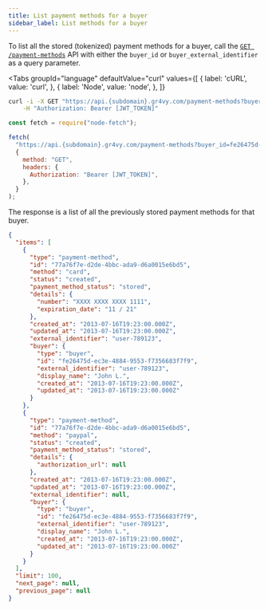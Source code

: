 ```yaml
---
title: List payment methods for a buyer
sidebar_label: List methods for a buyer
---
```



To list all the stored (tokenized) payment methods for a buyer, call the
[`GET /payment-methods`][api] API with either the `buyer_id` or
`buyer_external_identifier` as a query parameter.

[api]: /reference#operation/list-payment-methods

<Tabs
  groupId="language"
  defaultValue="curl"
  values={[
    { label: 'cURL', value: 'curl', },
    { label: 'Node', value: 'node', },
  ]}
>
  <TabItem value="curl">

```bash
curl -i -X GET "https://api.{subdomain}.gr4vy.com/payment-methods?buyer_id=fe26475d-ec3e-4884-9553-f7356683f7f9" \
    -H "Authorization: Bearer [JWT_TOKEN]"
```

  </TabItem>
  <TabItem value="node">

```js
const fetch = require("node-fetch");

fetch(
  "https://api.{subdomain}.gr4vy.com/payment-methods?buyer_id=fe26475d-ec3e-4884-9553-f7356683f7f9",
  {
    method: "GET",
    headers: {
      Authorization: "Bearer [JWT_TOKEN]",
    },
  }
);
```

  </TabItem>
</Tabs>

The response is a list of all the previously stored payment methods for that
buyer.

```json title="GET /payment-methods?buyer_id=fe26475d-ec3e-4884-9553-f7356683f7f9"
{
  "items": [
    {
      "type": "payment-method",
      "id": "77a76f7e-d2de-4bbc-ada9-d6a0015e6bd5",
      "method": "card",
      "status": "created",
      "payment_method_status": "stored",
      "details": {
        "number": "XXXX XXXX XXXX 1111",
        "expiration_date": "11 / 21"
      },
      "created_at": "2013-07-16T19:23:00.000Z",
      "updated_at": "2013-07-16T19:23:00.000Z",
      "external_identifier": "user-789123",
      "buyer": {
        "type": "buyer",
        "id": "fe26475d-ec3e-4884-9553-f7356683f7f9",
        "external_identifier": "user-789123",
        "display_name": "John L.",
        "created_at": "2013-07-16T19:23:00.000Z",
        "updated_at": "2013-07-16T19:23:00.000Z"
      }
    },
    {
      "type": "payment-method",
      "id": "77a76f7e-d2de-4bbc-ada9-d6a0015e6bd5",
      "method": "paypal",
      "status": "created",
      "payment_method_status": "stored",
      "details": {
        "authorization_url": null
      },
      "created_at": "2013-07-16T19:23:00.000Z",
      "updated_at": "2013-07-16T19:23:00.000Z",
      "external_identifier": null,
      "buyer": {
        "type": "buyer",
        "id": "fe26475d-ec3e-4884-9553-f7356683f7f9",
        "external_identifier": "user-789123",
        "display_name": "John L.",
        "created_at": "2013-07-16T19:23:00.000Z",
        "updated_at": "2013-07-16T19:23:00.000Z"
      }
    }
  ],
  "limit": 100,
  "next_page": null,
  "previous_page": null
}
```
